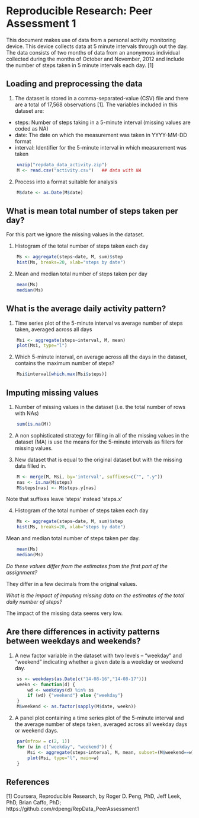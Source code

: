 # Reproducible Research: Peer Assessment 1

This document makes use of data from a personal activity monitoring device. This device collects data at 5 minute intervals through out the day. The data consists of two months of data from an anonymous individual collected during the months of October and November, 2012 and include the number of steps taken in 5 minute intervals each day. [1] 

## Loading and preprocessing the data

1. The dataset is stored in a comma-separated-value (CSV) file and there are a total of 17,568 observations [1].  The variables included in this dataset are:

* steps: Number of steps taking in a 5-minute interval (missing values are coded as NA)
* date: The date on which the measurement was taken in YYYY-MM-DD format
* interval: Identifier for the 5-minute interval in which measurement was taken


```r
    unzip("repdata_data_activity.zip")
    M <- read.csv("activity.csv")   ## data with NA
```

2. Process into a format suitable for analysis

```r
    M$date <- as.Date(M$date)
```

## What is mean total number of steps taken per day?

For this part we ignore the missing values in the dataset.

1. Histogram of the total number of steps taken each day

```r
    Ms <- aggregate(steps~date, M, sum)$step
    hist(Ms, breaks=20, xlab="steps by date")
```

2. Mean and median total number of steps taken per day

```r
    mean(Ms)
    median(Ms)
```

## What is the average daily activity pattern?

1. Time series plot of the 5-minute interval vs average number of steps taken, averaged across all days

```r
    Msi <- aggregate(steps~interval, M, mean)
    plot(Msi, type="l")
```

2. Which 5-minute interval, on average across all the days in the dataset, contains the maximum number of steps?

```r
    Msi$interval[which.max(Msi$steps)]
```

## Imputing missing values

1. Number of missing values in the dataset (i.e. the total number of rows with NAs)

```r
    sum(is.na(M))
```

2. A non sophisticated strategy for filling in all of the missing values in the dataset (MA) is use the means for the 5-minute intervals as fillers for missing values.

3. New dataset that is equal to the original dataset but with the missing data filled in.

```r
    M <- merge(M, Msi, by='interval', suffixes=c("", ".y")) 
    nas <- is.na(M$steps)
    M$steps[nas] <- M$steps.y[nas]
```

Note that suffixes leave 'steps' instead 'steps.x'

4. Histogram of the total number of steps taken each day

```r
    Ms <- aggregate(steps~date, M, sum)$step
    hist(Ms, breaks=20, xlab="steps by date")
```

Mean and median total number of steps taken per day. 

```r
    mean(Ms)
    median(Ms)
```

*Do these values differ from the estimates from the first part of the assignment?*

They differ in a few decimals from the original values.

*What is the impact of imputing missing data on the estimates of the total daily number of steps?*

The impact of the missing data seems very low.

## Are there differences in activity patterns between weekdays and weekends?

1. A new factor variable in the dataset with two levels – “weekday” and “weekend” indicating whether a given date is a weekday or weekend day.

```r
    ss <- weekdays(as.Date(c("14-08-16","14-08-17")))
    weekn <- function(d) {
        wd <- weekdays(d) %in% ss
        if (wd) {"weekend"} else {"weekday"}
    }
    M$weekend <- as.factor(sapply(M$date, weekn))
```

2. A panel plot containing a time series plot of the 5-minute interval and the average number of steps taken, averaged across all weekday days or weekend days.

```r
    par(mfrow = c(2, 1))
    for (w in c("weekday", "weekend")) {
        Msi <- aggregate(steps~interval, M, mean, subset=(M$weekend==w))
        plot(Msi, type="l", main=w)
    }
```

## References 
[1] Coursera, Reproducible Research, by Roger D. Peng, PhD, Jeff Leek, PhD, Brian Caffo, PhD; https://github.com/rdpeng/RepData_PeerAssessment1


